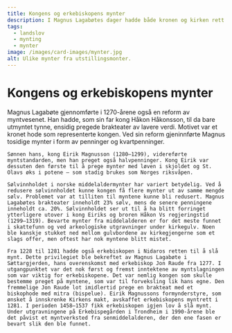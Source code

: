 ```yaml
---
title: Kongens og erkebiskopens mynter
description: I Magnus Lagabøtes dager hadde både kronen og kirken rett til å slå mynt.
tags:
  - landslov
  - mynting
  - mynter
image: /images/card-images/mynter.jpg
alt: Ulike mynter fra utstillingsmonter.
---
```



# Kongens og erkebiskopens mynter

<Container stil="initial side">
    Magnus Lagabøte gjennomførte i 1270-årene også en reform av myntvesenet. Han hadde, som sin far kong Håkon Håkonsson, til da bare utmyntet tynne, ensidig pregede brakteater av lavere verdi. Motivet var et kronet hode som representerte kongen. 
    Ved sin reform gjeninnførte Magnus tosidige mynter i form av penninger og kvartpenninger. 
    
    Sønnen hans, kong Eirik Magnusson (1280–1299), videreførte myntstandarden, men han preget også halvpenninger. Kong Eirik var dessuten den første til å prege mynter med løven i skjoldet og St. Olavs øks i potene – som stadig brukes som Norges riksvåpen. 
    
    Sølvinnholdet i norske middelaldermynter har variert betydelig. Ved å redusere sølvinnholdet kunne kongen få flere mynter ut av samme mengde sølv. Problemet var at tilliten til myntene kunne bli redusert. Magnus Lagabøtes brakteater inneholdt 23% sølv, mens de senere penningene inneholdt ca. 20%. Sølvinnholdet ser ut til å ha blitt forringet ytterligere utover i kong Eiriks og broren Håkon Vs regjeringstid (1299–1319). Bevarte mynter fra middelalderen er for det meste funnet i skattefunn og ved arkeologiske utgravninger under kirkegulv. Noen ble kanskje stukket ned mellom gulvbordene av kirkegjengerne som et slags offer, men oftest har nok myntene blitt mistet.

    Fra 1228 til 1281 hadde også erkebiskopen i Nidaros retten til å slå mynt. Dette privilegiet ble bekreftet av Magnus Lagabøte i Sættargjerden, hans overenskomst med erkebiskop Jon Raude fra 1277. I utgangpunktet var det nok først og fremst inntektene av myntslagningen som var viktig for erkebiskopene. Det var nemlig kongen som skulle bestemme preget på myntene, som var til forveksling lik hans egne. Den fremmelige Jon Raude lot imidlertid prege en brakteat med et biskophode med mitra (bispelue). Eirik Magnussons formynderstyre, som ønsket å innskrenke Kirkens makt, avskaffet erkebiskopens myntrett i 1281. I perioden 1458–1537 fikk erkebiskopen igjen lov å slå mynt. Under utgravningene på Erkebispegården i Trondheim i 1990-årene ble det påvist et myntverksted fra senmiddelalderen, der den ene fasen er bevart slik den ble funnet.

</Container>

<Figure
    image="/images/kjopebolken/MyntSveinSkare.jpg"
    title="Kong Magnus Lagabøte på en brakteat preget i hans styringstid, Universitets Museum i Begen."
    alt="De to sidene av den samme sølve mynten."
>
</Figure>
